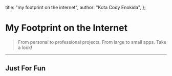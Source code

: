 
  title: "my footprint on the internet",
  author: "Kota Cody Enokida",
};

# My Footprint on the Internet

<BlockQuote>
  From personal to professional projects. From large to small apps. Take a look!
</BlockQuote>

<Project
  src="/projects/c3ai.png"
  bgSrc="/projects/project-background-2.png"
  alt="c3 ai"
  projectTitle="C3.AI"
  role="Software Engineer, UI Platform"
  description="C3.ai provides enterprise AI software solutions for various industries. I had a chance to contribute to the Component Library and build production ready visualization tools."
  technologies="React, Redux, Apache ECharts"
  url="https://c3.ai"
/>

<Project
  src="/projects/airswap.png"
  bgSrc="/projects/project-background-1.png"
  alt="Airswap"
  projectTitle="Airswap"
  role="Opensource Developer"
  description="Airswap is the original trustless OTC and RFQ token trading network on the Ethereum Blockchain. I had the priviledge to be one of the first contributors and built reusable components on the brand new Web App."
  technologies="React, web3.js, ethers.js"
  url="https://airswap.io"
  githubUrl="https://github.com/airswap/airswap-web"
/>

<Project
  src="/projects/ziptips.png"
  bgSrc="/projects/project-background-4.png"
  alt="Swifttips website"
  projectTitle="SwiftTips"
  role="Fullstack Engineer"
  description="SwiftTips is a learn and earn platform for learning the Swift programming langauge. I designed and engineered the landing page. I also developed logic for the earn program for developers."
  technologies="Figma, React, Express, MongoDB"
  url="https://www.swifttips.co/"
/>

<Project
  src="/projects/dinobabies.png"
  bgSrc="/projects/project-background-3.png"
  alt="Dinobabies in Space"
  projectTitle="Dinobabies in Space"
  role="Frontend Engineer"
  description="Dino Babies in Space is the first TV and Comic series built with an NFT-gated community. I built the landing page and logic to claim rewards and interact with your character."
  technologies="React, web3.js, ethers.js"
  url="https://www.dinobabies.io/"
/>

---

<div style={{ display: "flex", alignItems: "center", gap: "4px" }}>
  <h2 style={{ display: "inline-block", lineHeight: "18px" }}>Just For Fun</h2>
  <BirdIcon style={{ display: "inline-block", width: 40, height: 40 }} />
</div>

<Project
  src="/projects/playground.png"
  bgSrc="/projects/project-background-2.png"
  alt="kotakun's digital playground"
  projectTitle="Playground"
  role="Design Engineer"
  description="Just some digital experiements using framer motion, gsap, threejs, and webgl."
  technologies="React, Framer Motion, WebGL, ThreeJS"
  url="https://playground.kotakun.blog"
  githubUrl="https://github.com/codyenokida/playground"
/>
